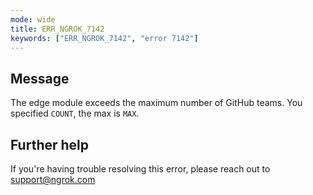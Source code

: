 ```yaml
---
mode: wide
title: ERR_NGROK_7142
keywords: ["ERR_NGROK_7142", "error 7142"]
---
```


## Message

The edge module exceeds the maximum number of GitHub teams. You specified `COUNT`, the max is `MAX`.

## Further help

If you're having trouble resolving this error, please reach out to [support@ngrok.com](mailto:support@ngrok.com?subject=Help%20with%20ERR_NGROK_7142)
